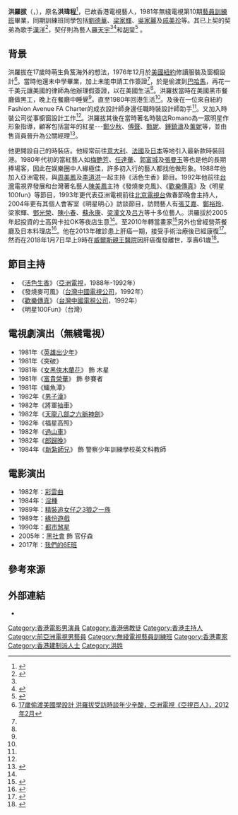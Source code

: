 {{藝人
| 類型 = 男演員
| 圖片 = [[File:Robert_Hung,_2012.jpg|200px]]
| 姓名 = 洪羅拔
| 別名 = Robert Hung
| 原名 = 洪瑋程
| 暱稱 = 
| 國籍 = {{CNHK}}
| 籍貫 = 
| 民族 = [[漢族|漢族]]
| 出生日期 = 1956年1月16日
| 出生地點 = {{HKG-1959}}
| 逝世日期 = {{death_date_and_age|2018|1|7|1956|1|16}}
| 逝世地點 = {{HKG}}[[威爾斯親王醫院|威爾斯親王醫院]]
| 死因 = [[肝癌|肝癌]]
| 教育程度 = 
| 母校 = 
| 宗教信仰 = [[佛教|佛教]][[密宗|密宗]]<ref>{{cite news | title=洪羅拔肝癌離世 姪女：係家族遺傳 | url=https://hk.on.cc/hk/bkn/cnt/entertainment/20180107/bkn-20180107145303254-0107_00862_001.html | format= | publisher=東網 | date=2018-01-07 | accessdate=2019-06-09 | quote= | archive-date=2019-06-09 | archive-url=https://web.archive.org/web/20190609093843/https://hk.on.cc/hk/bkn/cnt/entertainment/20180107/bkn-20180107145303254-0107_00862_001.html | dead-url=no }}</ref>
| 配偶 = 
| 兒女 = 
| 職業 = [[演員|演員]]、[[商人|商人]]、[[畫家|畫家]]
| 語言 = [[粵語|粵語]]、[[英語|英語]]、[[國語|國語]]
| 出道地點 = {{HKG-1959}}
| 出道日期 = {{start_date_and_age|1981}} 
| 出道作 =
| 代表作 =
| 經紀公司 = [[亞洲電視|亞洲電視]]（1988年至1992年）
| 活躍年代 = 1981年至2018年
| 官方網站 = 
| imdb = 2141968
}}

'''洪羅拔'''（{{lang-en|Robert Hung}}，{{bd|1956年|1月16日|2018年|1月7日|catIdx=Hung}}），原名'''洪瑋程'''<ref>{{cite news | title=【洪羅拔離世】本月16日設靈 洪羅拔遺願每人開心 | url=https://hk.entertainment.appledaily.com/enews/realtime/article/20180107/57677642 | format= | publisher=香港蘋果日報 | date=2018-01-07 | accessdate=2019-06-09 | quote= | archive-date=2019-08-19 | archive-url=https://web.archive.org/web/20190819102623/https://hk.entertainment.appledaily.com/enews/realtime/article/20180107/57677642 | dead-url=no }}</ref>，已故香港電視藝人，1981年無綫電視第10期[[藝員訓練班|藝員訓練班]]畢業，同期訓練班同學包括[[劉德華|劉德華]]、[[梁家輝|梁家輝]]、[[吳家麗|吳家麗]]及[[戚美珍|戚美珍]]等。其已上契的契弟為歌手[[漢洋|漢洋]]<ref name="洪羅拔肝癌病逝 郭政鴻難過失好兄弟">{{Cite web |url=http://www.metrodaily.hk/metro_news/%E6%B4%AA%E7%BE%85%E6%8B%94%E8%82%9D%E7%99%8C%E7%97%85%E9%80%9D-%E9%83%AD%E6%94%BF%E9%B4%BB%E9%9B%A3%E9%81%8E%E5%A4%B1%E5%A5%BD%E5%85%84%E5%BC%9F/ |title=洪羅拔肝癌病逝 郭政鴻難過失好兄弟，都市日報，2018年1月8日 |access-date=2019年6月9日 |archive-url=https://web.archive.org/web/20191108024247/https://www.metrodaily.hk/metro_news/%E6%B4%AA%E7%BE%85%E6%8B%94%E8%82%9D%E7%99%8C%E7%97%85%E9%80%9D-%E9%83%AD%E6%94%BF%E9%B4%BB%E9%9B%A3%E9%81%8E%E5%A4%B1%E5%A5%BD%E5%85%84%E5%BC%9F/ |archive-date=2019年11月8日 |dead-url=yes }}</ref>，契仔則為藝人[[羅天宇|羅天宇]]<ref name="洪羅拔肝癌病逝 郭政鴻難過失好兄弟" /><ref>{{cite news | title=洪羅拔肝癌病逝 郭政鴻難過失好兄弟 | url= | format= | publisher=都市日報 | date=2018-01-08| accessdate=2019-06-09|quote= }}</ref>和[[胡㻗|胡㻗]]<ref>{{cite news | title=洪羅拔設靈 今火化骨灰安放寶福山 侄兒Ricky﹕臨終前兩日理髮準備慶生 | url=https://news.now.com/home/entertainment/player?newsId=250695&refer= | format= | publisher=now新聞 | date=2018-01-17 | accessdate=2019-06-09 | quote= | archive-date=2019-08-23 | archive-url=https://web.archive.org/web/20190823231408/https://news.now.com/home/entertainment/player?newsId=250695&refer= | dead-url=no }}</ref> 。

==背景==
洪羅拔在17歲時萌生負笈海外的想法，1976年12月於[[美國|美國]][[紐約|紐約]]修讀服裝及窗櫥設計<ref name="17歲偷渡美國學設計 洪羅拔受訪時談年少辛酸">[https://www.youtube.com/watch?v=H5bdQ1xTQ7U 17歲偷渡美國學設計 洪羅拔受訪時談年少辛酸，亞洲電視《亞視百人》，2012年2月]</ref>。當時他還未中學畢業，加上未能申請工作簽證<ref name="17歲偷渡美國學設計 洪羅拔受訪時談年少辛酸" />，於是偷渡到[[巴哈馬|巴哈馬]]，再花一千美元讓美國的律師為他辦理假簽證，以在美國生活<ref name="17歲偷渡美國學設計 洪羅拔受訪時談年少辛酸" />。洪羅拔當時在美國黑市餐廳做黑工，晚上在餐廳中睡覺<ref name="17歲偷渡美國學設計 洪羅拔受訪時談年少辛酸" />。直至1980年回港生活<ref name="17歲偷渡美國學設計 洪羅拔受訪時談年少辛酸" />。及後在一位來自紐約Fashion Avenue FA Charter的成衣設計師身邊任職時裝設計師助手<ref name="17歲偷渡美國學設計 洪羅拔受訪時談年少辛酸" />。又加入時裝公司從事櫥窗設計工作<ref name="17歲偷渡美國學設計 洪羅拔受訪時談年少辛酸" />。洪羅拔其後在當時著名時裝店Romano為一眾明星作形象指導，顧客包括當年的紅星---[[鄭少秋|鄭少秋]]、[[傅聲|傅聲]]、[[甄妮|甄妮]]、[[鍾鎮濤|鍾鎮濤]]及[[薰妮|薰妮]]等，並由售貨員晉升為公關經理<ref name="洪羅拔曾偷渡美國讀書 與梅艷芳識於微時">{{Cite web |url=http://www.mingpaocanada.com/tor/htm/News/20180108/HK-maa2_r.htm |title=洪羅拔曾偷渡美國讀書 與梅艷芳識於微時，明報加拿大版，2018年1月8日 |access-date=2019年6月9日 |archive-date=2018年1月15日 |archive-url=https://web.archive.org/web/20180115020725/http://www.mingpaocanada.com/tor/htm/News/20180108/HK-maa2_r.htm |dead-url=no }}</ref>。

他更開設自己的時裝店。他經常前往[[意大利|意大利]]、[[法國|法國]]及[[日本|日本]]等地引入最新款時裝回港。1980年代初的當紅藝人如[[梅艷芳|梅艷芳]]、[[任達華|任達華]]、[[郭富城|郭富城]]及[[張曼玉|張曼玉]]等也是他的長期捧場客，因此在娱樂圈中人緣極佳，許多初入行的藝人都找他做形象。1988年他加入亞洲電視，與[[周美鳳|周美鳳]]及[[李道洪|李道洪]]一起主持《活色生香》節目。1992年他前往[[台灣|台灣]]電視界發展和台灣著名藝人[[陳美鳳_(台灣)|陳美鳳]]主持《發燒麥克風》、《[[歡樂傳真|歡樂傳真]]》及《明星100fun》等節目，1993年更代表亞洲電視前往[[北京電視台|北京電視台]]做春節晚會主持人，2004年更有其個人會客室《明星明心》訪談節目，訪問藝人有[[張艾嘉|張艾嘉]]、[[鄭裕玲|鄭裕玲]]、梁家輝、[[鄧光榮|鄧光榮]]、[[陳小春|陳小春]]、[[蘇永康|蘇永康]]、[[梁漢文|梁漢文]]及[[吕方|吕方]]等十多位藝人。洪羅拔於2005年起投資的士高與卡拉OK等夜店生意<ref name="洪羅拔曾偷渡美國讀書 與梅艷芳識於微時" />。至2010年轉當畫家<ref>{{cite news | title=【多方發展】開時裝店做全職畫家 | url=https://www.e123.hk/ElderlyPro/details/584344/688 | format= | publisher=明報 | date=2018-01-08 | accessdate=2019-06-09 | quote= | archive-date=2019-06-09 | archive-url=https://web.archive.org/web/20190609102043/https://www.e123.hk/ElderlyPro/details/584344/688 | dead-url=no }}</ref>另外也曾經營茶餐廳及日本料理店<ref>{{cite web |url=http://www.hk.next.nextmedia.com/article/1117/15486866 |title=洪羅拔 愈墮落愈快樂 |last= |first= |date=2011-08-04|website= |publisher=壹週刊 第1117期 |access-date=2019-06-09|quote= }}{{Dead link|date=2020年1月 |bot=InternetArchiveBot |fix-attempted=yes }}</ref>。他在2013年確診患上肝癌一期，接受手術治療後已經康復<ref>{{cite news| title=《活色生香》主持洪羅拔 生日前病逝| url=http://www.guangming.com.my/node/424231/%E3%80%8A%E6%B4%BB%E8%89%B2%E7%94%9F%E9%A6%99%E3%80%8B%E4%B8%BB%E6%8C%81%E6%B4%AA%E7%BE%85%E6%8B%94-%E7%94%9F%E6%97%A5%E5%89%8D%E7%97%85%E9%80%9D| format=| publisher=光明日報| date=2018-01-08| accessdate=2019-06-09| quote=| archive-date=2020-01-31| archive-url=https://web.archive.org/web/20200131031125/http://www.guangming.com.my/node/424231/%E3%80%8A%E6%B4%BB%E8%89%B2%E7%94%9F%E9%A6%99%E3%80%8B%E4%B8%BB%E6%8C%81%E6%B4%AA%E7%BE%85%E6%8B%94-%E7%94%9F%E6%97%A5%E5%89%8D%E7%97%85%E9%80%9D| dead-url=no}}</ref>。然而在2018年1月7日早上9時在[[威爾斯親王醫院|威爾斯親王醫院]]因肝癌復發離世，享壽61歲<ref>{{cite news| title=洪羅拔肝癌病逝 終年61歲 1‧16設靈| url=https://news.mingpao.com/pns/%E5%A8%9B%E6%A8%82/article/20180108/s00016/1515348680740/%E6%B4%AA%E7%BE%85%E6%8B%94%E8%82%9D%E7%99%8C%E7%97%85%E9%80%9D-%E7%B5%82%E5%B9%B461%E6%AD%B2-1-16%E8%A8%AD%E9%9D%88| format=| publisher=明報| date=2018-01-08| accessdate=2019-06-09| quote=| archive-date=2019-12-03| archive-url=https://web.archive.org/web/20191203071433/https://news.mingpao.com/pns/%e5%a8%9b%e6%a8%82/article/20180108/s00016/1515348680740/%e6%b4%aa%e7%be%85%e6%8b%94%e8%82%9d%e7%99%8c%e7%97%85%e9%80%9d-%e7%b5%82%e5%b9%b461%e6%ad%b2-1-16%e8%a8%ad%e9%9d%88| dead-url=no}}</ref>。

== 節目主持 ==
*《[[活色生香|活色生香]]》（[[亞洲電視|亞洲電視]]，1988年-1992年）
*《發燒麥可風》（[[台灣|台灣]][[中國電視公司|中國電視公司]]，1992年）
*《[[歡樂傳真|歡樂傳真]]》（[[台灣|台灣]][[中國電視公司|中國電視公司]]，1992年）
*《明星100Fun》（台灣）
==電視劇演出（無綫電視）==
*1981年《[[英雄出少年|英雄出少年]]》
*1981年《突破》
*1981年《[[女黑俠木蘭花_(電視劇)|女黑俠木蘭花]]》 飾 木星
*1981年《[[富貴榮華|富貴榮華]]》 飾 參賽者
*1981年《鱷魚潭》
*1982年《[[男子漢_(電視劇)|男子漢]]》
*1982年《將軍抽車》
*1982年《[[天龍八部_(1982年電視劇)|天龍八部之六脈神劍]]》	
*1982年《福星高照》
*1982年《[[過山車_(電視劇)|過山車]]》
*1982年《[[郎歸晚|郎歸晚]]》
*1984年《[[新紮師兄|新紮師兄]]》 飾 警察少年訓練學校英文科教師

== 電影演出 ==
* 1982年：[[彩雲曲|彩雲曲]]	 	 
* 1984年：[[淫種|淫種]]	 	 
* 1989年：[[精裝追女仔之3狼之一族|精裝追女仔之3狼之一族]]	 	 
* 1989年：[[緣份遊戲|緣份遊戲]]	 	 
* 1990年：[[都市煞星|都市煞星]] 	 
* 2005年：[[黑社會　(電影)|黑社會]] 飾 官仔森	
* 2017年：[[我們的6E班|我們的6E班]]

== 參考來源 ==
{{reflist|2}}

==外部連結==
*{{hkmdb name|8067}}
[[Category:香港電影男演員|Category:香港電影男演員]]
[[Category:香港佛教徒|Category:香港佛教徒]]
[[Category:香港主持人|Category:香港主持人]]
[[Category:前亞洲電視男藝員|Category:前亞洲電視男藝員]]
[[Category:無綫電視藝員訓練班|Category:無綫電視藝員訓練班]]
[[Category:香港畫家|Category:香港畫家]]
[[Category:香港建制派人士|Category:香港建制派人士]]
[[Category:洪姓|Category:洪姓]]